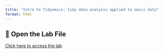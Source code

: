 ```yaml
---
title: "Intro to Tidyomics: tidy data analysis applied to omics data"
format: html
---
```


## 🔗 Open the Lab File  
[Click here to access the lab](https://tidyomics.github.io/tidy-intro-talk/)

